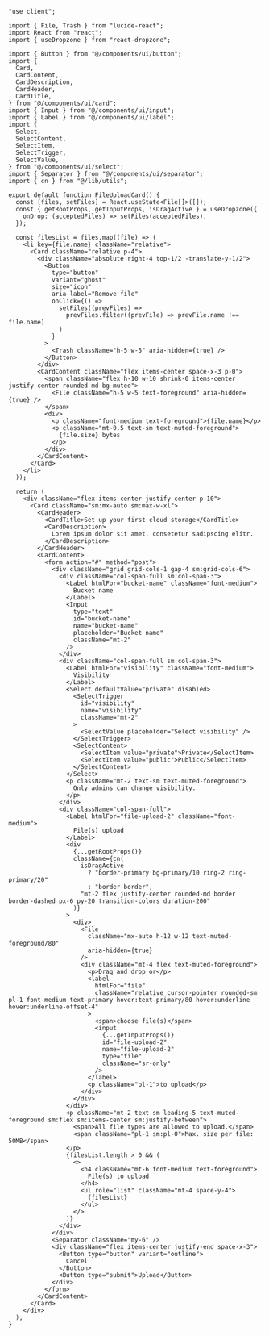 ````tsx
"use client";

import { File, Trash } from "lucide-react";
import React from "react";
import { useDropzone } from "react-dropzone";

import { Button } from "@/components/ui/button";
import {
  Card,
  CardContent,
  CardDescription,
  CardHeader,
  CardTitle,
} from "@/components/ui/card";
import { Input } from "@/components/ui/input";
import { Label } from "@/components/ui/label";
import {
  Select,
  SelectContent,
  SelectItem,
  SelectTrigger,
  SelectValue,
} from "@/components/ui/select";
import { Separator } from "@/components/ui/separator";
import { cn } from "@/lib/utils";

export default function FileUploadCard() {
  const [files, setFiles] = React.useState<File[]>([]);
  const { getRootProps, getInputProps, isDragActive } = useDropzone({
    onDrop: (acceptedFiles) => setFiles(acceptedFiles),
  });

  const filesList = files.map((file) => (
    <li key={file.name} className="relative">
      <Card className="relative p-4">
        <div className="absolute right-4 top-1/2 -translate-y-1/2">
          <Button
            type="button"
            variant="ghost"
            size="icon"
            aria-label="Remove file"
            onClick={() =>
              setFiles((prevFiles) =>
                prevFiles.filter((prevFile) => prevFile.name !== file.name)
              )
            }
          >
            <Trash className="h-5 w-5" aria-hidden={true} />
          </Button>
        </div>
        <CardContent className="flex items-center space-x-3 p-0">
          <span className="flex h-10 w-10 shrink-0 items-center justify-center rounded-md bg-muted">
            <File className="h-5 w-5 text-foreground" aria-hidden={true} />
          </span>
          <div>
            <p className="font-medium text-foreground">{file.name}</p>
            <p className="mt-0.5 text-sm text-muted-foreground">
              {file.size} bytes
            </p>
          </div>
        </CardContent>
      </Card>
    </li>
  ));

  return (
    <div className="flex items-center justify-center p-10">
      <Card className="sm:mx-auto sm:max-w-xl">
        <CardHeader>
          <CardTitle>Set up your first cloud storage</CardTitle>
          <CardDescription>
            Lorem ipsum dolor sit amet, consetetur sadipscing elitr.
          </CardDescription>
        </CardHeader>
        <CardContent>
          <form action="#" method="post">
            <div className="grid grid-cols-1 gap-4 sm:grid-cols-6">
              <div className="col-span-full sm:col-span-3">
                <Label htmlFor="bucket-name" className="font-medium">
                  Bucket name
                </Label>
                <Input
                  type="text"
                  id="bucket-name"
                  name="bucket-name"
                  placeholder="Bucket name"
                  className="mt-2"
                />
              </div>
              <div className="col-span-full sm:col-span-3">
                <Label htmlFor="visibility" className="font-medium">
                  Visibility
                </Label>
                <Select defaultValue="private" disabled>
                  <SelectTrigger
                    id="visibility"
                    name="visibility"
                    className="mt-2"
                  >
                    <SelectValue placeholder="Select visibility" />
                  </SelectTrigger>
                  <SelectContent>
                    <SelectItem value="private">Private</SelectItem>
                    <SelectItem value="public">Public</SelectItem>
                  </SelectContent>
                </Select>
                <p className="mt-2 text-sm text-muted-foreground">
                  Only admins can change visibility.
                </p>
              </div>
              <div className="col-span-full">
                <Label htmlFor="file-upload-2" className="font-medium">
                  File(s) upload
                </Label>
                <div
                  {...getRootProps()}
                  className={cn(
                    isDragActive
                      ? "border-primary bg-primary/10 ring-2 ring-primary/20"
                      : "border-border",
                    "mt-2 flex justify-center rounded-md border border-dashed px-6 py-20 transition-colors duration-200"
                  )}
                >
                  <div>
                    <File
                      className="mx-auto h-12 w-12 text-muted-foreground/80"
                      aria-hidden={true}
                    />
                    <div className="mt-4 flex text-muted-foreground">
                      <p>Drag and drop or</p>
                      <label
                        htmlFor="file"
                        className="relative cursor-pointer rounded-sm pl-1 font-medium text-primary hover:text-primary/80 hover:underline hover:underline-offset-4"
                      >
                        <span>choose file(s)</span>
                        <input
                          {...getInputProps()}
                          id="file-upload-2"
                          name="file-upload-2"
                          type="file"
                          className="sr-only"
                        />
                      </label>
                      <p className="pl-1">to upload</p>
                    </div>
                  </div>
                </div>
                <p className="mt-2 text-sm leading-5 text-muted-foreground sm:flex sm:items-center sm:justify-between">
                  <span>All file types are allowed to upload.</span>
                  <span className="pl-1 sm:pl-0">Max. size per file: 50MB</span>
                </p>
                {filesList.length > 0 && (
                  <>
                    <h4 className="mt-6 font-medium text-foreground">
                      File(s) to upload
                    </h4>
                    <ul role="list" className="mt-4 space-y-4">
                      {filesList}
                    </ul>
                  </>
                )}
              </div>
            </div>
            <Separator className="my-6" />
            <div className="flex items-center justify-end space-x-3">
              <Button type="button" variant="outline">
                Cancel
              </Button>
              <Button type="submit">Upload</Button>
            </div>
          </form>
        </CardContent>
      </Card>
    </div>
  );
}
````